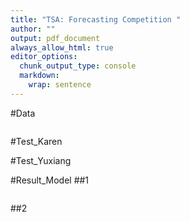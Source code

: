 ```yaml
---
title: "TSA: Forecasting Competition "
author: ""
output: pdf_document
always_allow_html: true
editor_options: 
  chunk_output_type: console
  markdown: 
    wrap: sentence
---
```

#Data
```r

```

#Test_Karen


#Test_Yuxiang


#Result_Model
##1
```r

```

##2
